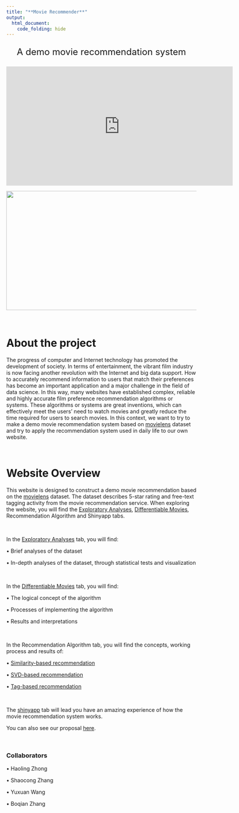 ```yaml
---
title: "**Movie Recommender**"
output: 
  html_document:
    code_folding: hide
---
```

<style type="text/css">

h1.title {
  font-size: 38px;
  color: Black;
  text-align: center;
}

h4.author { /* Header 4 - and the author and data headers use this too  */
    font-size: 18px;
  font-family: "Times New Roman", Times, serif;
  color: DarkRed;
  text-align: center;
}

</style>

<center>
<font size = "5">

A demo movie recommendation system

</font>
</center>

<iframe width="600" height="315" src="https://www.youtube.com/watch?v=6vIq99VgxkE" frameborder="0" allowfullscreen></iframe>

![](https://youtu.be/zNzZ1PfUDNk){width="560" height="315"}
 
$\quad$
$\quad$
 
# About the project

The progress of computer and Internet technology has promoted the development of society. In terms of entertainment, the vibrant film industry is now facing another revolution with the Internet and big data support. How to accurately recommend information to users that match their preferences has become an important application and a major challenge in the field of data science. In this way, many websites have established complex, reliable and highly accurate film preference recommendation algorithms or systems. These algorithms or systems are great inventions, which can effectively meet the users' need to watch movies and greatly reduce the time required for users to search movies. In this context, we want to try to make a demo movie recommendation system based on [movielens](https://grouplens.org/datasets/movielens/latest/) dataset and try to apply the recommendation system used in daily life to our own website.

$\quad$
$\quad$

# Website Overview

This website is designed to construct a demo movie recommendation based on the [movielens](https://grouplens.org/datasets/movielens/latest/) dataset. The dataset describes 5-star rating and free-text tagging activity from the movie recommendation service. When exploring the website, you will find the [Exploratory Analyses](EDA.html), [Differentiable Movies](tree-based-bootstraping.html), Recommendation Algorithm and Shinyapp tabs.

$\quad$

In the [Exploratory Analyses](EDA.html) tab, you will find:

$\bullet$ Brief analyses of the dataset

$\bullet$ In-depth analyses of the dataset, through statistical tests and visualization

$\quad$

In the [Differentiable Movies](tree-based-bootstraping.html) tab, you will find:

$\bullet$ The logical concept of the algorithm

$\bullet$ Processes of implementing the algorithm

$\bullet$ Results and interpretations

$\quad$  

In the Recommendation Algorithm tab, you will find the concepts, working process and results of:

$\bullet$ [Similarity-based recommendation](user_similarity.html)

$\bullet$ [SVD-based recommendation](SVD.html)

$\bullet$ [Tag-based recommendation](tag_system_recommendation.html)

$\quad$

The [shinyapp](https://hzhong.shinyapps.io/movierecommender/) tab will lead you have an amazing experience of how the movie recommendation system works.

You can also see our  proposal [here](Proposal.html).

$\quad$
$\quad$

### Collaborators

$\bullet$ Haoling Zhong

$\bullet$ Shaocong Zhang

$\bullet$ Yuxuan Wang

$\bullet$ Boqian Zhang

